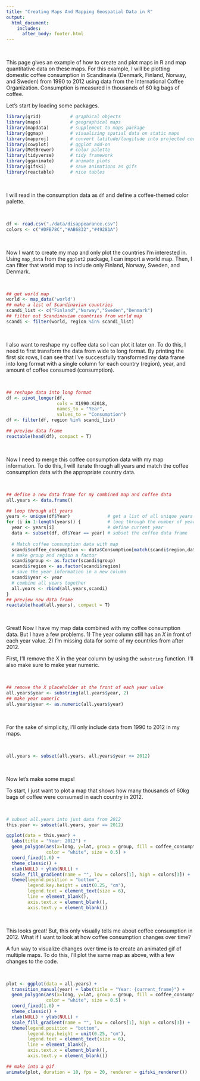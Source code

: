 ```yaml
---
title: "Creating Maps And Mapping Geospatial Data in R"
output:
  html_document: 
    includes:
      after_body: footer.html
---
```


<br>

This page gives an example of how to create and plot maps in R and map quantitative data on these maps. For this example, I will be plotting domestic coffee consumption in Scandinavia (Denmark, Finland, Norway, and Sweden) from 1990 to 2012 using data from the International Coffee Organization. Consumption is measured in thousands of 60 kg bags of coffee.

Let's start by loading some packages.

```r
library(grid)           # graphical objects
library(maps)           # geographical maps
library(mapdata)        # supplement to maps package
library(ggmap)          # visualizing spatial data on static maps
library(mapproj)        # convert latitude/longitude into projected coordinates
library(cowplot)        # ggplot add-on
library(MetBrewer)      # color palette 
library(tidyverse)      # tidy framework
library(gganimate)      # animate plots
library(gifski)         # save animations as gifs
library(reactable)      # nice tables
```

<br>

I will read in the consumption data as `df` and define a coffee-themed color palette.

<br>

```r
df <- read.csv("./data/disappearance.csv") 
colors <- c("#DFB78C","#AB6832","#49281A")
```

<br>

Now I want to create my map and only plot the countries I'm interested in. Using `map_data` from the `ggplot2` package, I can import a world map. Then, I can filter that world map to include only Finland, Norway, Sweden, and Denmark.

<br>

```r
## get world map
world <- map_data('world')
## make a list of Scandinavian countries
scandi_list <- c("Finland","Norway","Sweden","Denmark")
## filter out Scandinavian countries from world map
scandi <- filter(world, region %in% scandi_list)
```

<br>

I also want to reshape my coffee data so I can plot it later on. To do this, I need to first transform the data from wide to long format. By printing the first six rows, I can see that I've successfully transformed my data frame into long format with a single column for each country (region), year, and amount of coffee consumed (consumption). 

<br>

```r
## reshape data into long format
df <- pivot_longer(df,
                   cols = X1990:X2018,
                   names_to = "Year",
                   values_to = "Consumption")
df <- filter(df, region %in% scandi_list)

## preview data frame
reactable(head(df), compact = T)
```

<br>

Now I need to merge this coffee consumption data with my map information. To do this, I will iterate through all years and match the coffee consumption data with the appropriate country data.

<br>

```r
## define a new data frame for my combined map and coffee data
all.years <- data.frame()

## loop through all years 
years <- unique(df$Year)              # get a list of all unique years
for (i in 1:length(years)) {          # loop through the number of years
  year <- years[i]                    # define current year
  data <- subset(df, df$Year == year) # subset the coffee data frame
  
  # Match coffee consumption data with map
  scandi$coffee_consumption <- data$Consumption[match(scandi$region,data$region)]
  # make group and region a factor
  scandi$group <- as.factor(scandi$group)
  scandi$region <- as.factor(scandi$region)
  # save the year information in a new column
  scandi$year <- year
  # combine all years together
  all.years <- rbind(all.years,scandi)
}
## preview new data frame
reactable(head(all.years), compact = T)
```

<br>

Great! Now I have my map data combined with my coffee consumption data. But I have a few problems. 1) The year column still has an *X* in front of each year value. 2) I'm missing data for some of my countries from after 2012. 

First, I'll remove the X in the year column by using the `substring` function. I'll also make sure to make year numeric.

<br>

```r
## remove the X placeholder at the front of each year value
all.years$year <- substring(all.years$year, 2)
## make year numeric
all.years$year <- as.numeric(all.years$year)
```

<br>

For the sake of simplicity, I'll only include data from 1990 to 2012 in my maps. 

<br>

```r
all.years <- subset(all.years, all.years$year <= 2012)
```

<br>

Now let's make some maps!

To start, I just want to plot a map that shows how many thousands of 60kg bags of coffee were consumed in each country in 2012. 

<br>

```r
# subset all.years into just data from 2012
this.year <- subset(all.years, year == 2012)

ggplot(data = this.year) + 
  labs(title = "Year: 2012") +
  geom_polygon(aes(x=long, y=lat, group = group, fill = coffee_consumption), 
               color = "white", size = 0.5) +
  coord_fixed(1.6) +
  theme_classic() +
  xlab(NULL) + ylab(NULL) + 
  scale_fill_gradient(name = "", low = colors[1], high = colors[3]) +
  theme(legend.position = "bottom", 
        legend.key.height = unit(0.25, "cm"), 
        legend.text = element_text(size = 6), 
        line = element_blank(), 
        axis.text.x = element_blank(), 
        axis.text.y = element_blank())
```

<br>

This looks great! But, this only visually tells me about coffee consumption in 2012. What if I want to look at how coffee consumption changes over time? 

A fun way to visualize changes over time is to create an animated gif of multiple maps. To do this, I'll plot the same map as above, with a few changes to the code.

<br>

```r
plot <- ggplot(data = all.years) + 
  transition_manual(year) + labs(title = "Year: {current_frame}") +
  geom_polygon(aes(x=long, y=lat, group = group, fill = coffee_consumption), 
               color = "white", size = 0.5) +
  coord_fixed(1.6) +
  theme_classic() +
  xlab(NULL) + ylab(NULL) + 
  scale_fill_gradient(name = "", low = colors[1], high = colors[3]) +
  theme(legend.position = "bottom", 
        legend.key.height = unit(0.25, "cm"), 
        legend.text = element_text(size = 6),
        line = element_blank(), 
        axis.text.x = element_blank(), 
        axis.text.y = element_blank())

## make into a gif
animate(plot, duration = 10, fps = 20, renderer = gifski_renderer())
```

